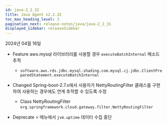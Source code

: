 ```yaml
---
id: java-2_2_32
title: Java Agent v2.2.32
toc_max_heading_level: 2
pagination_next: release-notes/java/java-2_2_31
displayed_sidebar: releaseSidebar
---
```


2024년 04월 16일

- <Status>Feature</Status> aws.mysql 라이브러리를 사용할 경우 <code>executeBatchInternal</code> 메소드 추적

  - <code>software.aws.rds.jdbc.mysql.shading.com.mysql.cj.jdbc.ClientPreparedStatement.executeBatchInternal</code>

- <Status>Changed</Status> Spring-boot-2.7.x에서 사용자가 NettyRoutingFilter 클래스를 구현하여 사용하는 경우에도 연계 추적할 수 있도록 수정

  - Class NettyRoutingFilter <code>org.springframework.cloud.gateway.filter.NettyRoutingFilter</code>

- <Status>Deprecate</Status> <Cmdname sid="side_agentsConfiguration" className="uitext" /> &gt; <Cmdname sid="side_environmentVariable" className="uitext" /> 메뉴에서 <code>jvm.uptime</code> 데이터 수집 중단


<DownloadJava ver="2.2.32" />